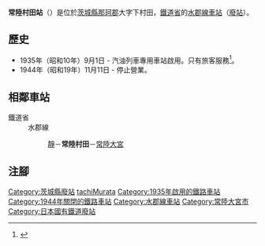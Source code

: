 {{NoteTA|G1=Transport
|T=zh-hans:常陆村田站;zh-hk:常陸村田站;zh-tw:常陸村田車站;
|1=zh-hans:常陆村田站;zh-hk:常陸村田站;zh-tw:常陸村田車站;
}}
{{Infobox station
|公司色 = grey
|站名 = 常陸村田
|日文原名 = 常陸村田
|平假名 = ひたちむらた
|羅馬拼音 = Hitachi-Murata
|副站名 = 
|電報略號 = 
|所在地 = {{JPN}}[[茨城縣|茨城縣]][[那珂郡|那珂郡]]{{Translink|ja|静村 (茨城県那珂郡)|靜村 (那珂郡)|靜村}}大字下村田
|座標 = 
|車站構造 = [[地面車站|地面車站]]
|月台配置 =
|啟用年月日 = 1935年（昭和10年）9月1日
|廢站年月日 = 1944年（昭和19年）11月11日
|乘客人數 = 
|上下車人次 = 
|統計年度 = 
|轉車 = 
|全寬備註 = 
|adjacent = {{Adjacent stations|system=鐵道省|line=水郡線|left=靜|right=常陸大宮|note-left=2.3km|note-mid=距離[[水戶站|水戶]]20.4km|note-right=3.0km}}
}}
'''常陸村田站'''（{{jpn|j=常陸村田駅|hg=ひたちむらたえき|rm=Hitachi-Murata eki|f=y}}）是位於[[茨城縣|茨城縣]][[那珂郡|那珂郡]]{{Translink|ja|静村 (茨城県那珂郡)|靜村 (那珂郡)|靜村}}大字下村田，[[鐵道省_(日本)|鐵道省]]的[[水郡線|水郡線]][[鐵路車站|車站]]（[[廢站|廢站]]）。

== 歷史 ==
* 1935年（昭和10年）9月1日 - 汽油列車專用車站啟用。只有旅客服務<ref>{{Cite web|url=https://dl.ndl.go.jp/info:ndljp/pid/2959074|title=官報. 1935年08月26日 - 国立国会図書館デジタルコレクション|accessdate=2019-01-15|website=dl.ndl.go.jp|publisher=|page=4|language=ja|archive-date=2019-01-15|archive-url=https://web.archive.org/web/20190115075839/http://dl.ndl.go.jp/info:ndljp/pid/2959074}}</ref>。
* 1944年（昭和19年）11月11日 - 停止營業。

== 相鄰車站 ==
; 鐵道省
: 水郡線
:: [[靜站|靜]]－'''常陸村田'''－[[常陸大宮站|常陸大宮]]
== 注腳 ==
{{Reflist}}
{{水郡線}}
{{DEFAULTSORT:Hitachi-Murata}}
[[Category:茨城縣廢站|Category:茨城縣廢站]]
[[Category:日本鐵路車站_Hi|tachiMurata]]
[[Category:1935年啟用的鐵路車站|Category:1935年啟用的鐵路車站]]
[[Category:1944年關閉的鐵路車站|Category:1944年關閉的鐵路車站]]
[[Category:水郡線車站|Category:水郡線車站]]
[[Category:常陸大宮市|Category:常陸大宮市]]
[[Category:日本國有鐵道廢站|Category:日本國有鐵道廢站]]